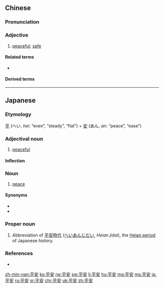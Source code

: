 ==Chinese==
{{zh-forms}}

===Pronunciation===
{{zh-pron
|m=píng'ān
|c=ping4 on1
|h=pfs=phìn-ôn
|mn=pêng-an
|cat=a
}}

===Adjective===
{{zh-adj}}

# [[peaceful]]; [[safe]]

====Related terms====
* {{zh-l|安全}}

====Derived terms====
{{zh-der|一路平安}}

{{zh-cat|Elementary}}

----

==Japanese==
{{ja-kanjitab|へい|あん|yomi=on}}

===Etymology===
[[平]] (へい, ''hei'': “even”, “steady”, “flat”) + [[安]] (あん, ''an'': “peace”, “ease”)

===Adjectival noun===
{{ja-adj|infl=な|へいあん}}

# [[peaceful]]

====Inflection====
{{ja-na|へいあん}}

===Noun===
{{ja-noun|へいあん}}

# [[peace]]

====Synonyms====
* {{ja-l|平静|へいせい|heisei}}
* {{ja-l|平和|へいわ|heiwa}}

===Proper noun===
{{ja-pos|へいあん|proper}}

# Abbreviation of [[平安時代]] ([[へいあんじだい]], ''Heian jidai''), the [[w:Heian period|Heian period]] of Japanese history.

===References===
* {{R:Shogakukan}}

[[zh-min-nan:平安]]
[[ko:平安]]
[[rw:平安]]
[[sw:平安]]
[[li:平安]]
[[hu:平安]]
[[mg:平安]]
[[ms:平安]]
[[ja:平安]]
[[ru:平安]]
[[sr:平安]]
[[chr:平安]]
[[uk:平安]]
[[zh:平安]]